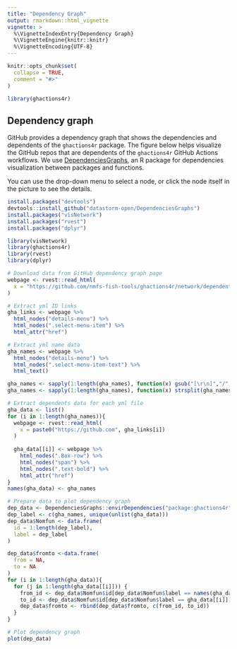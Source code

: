 ```yaml
---
title: "Dependency Graph"
output: rmarkdown::html_vignette
vignette: >
  %\VignetteIndexEntry{Dependency Graph}
  %\VignetteEngine{knitr::knitr}
  %\VignetteEncoding{UTF-8}
---
```


```r
knitr::opts_chunk$set(
  collapse = TRUE,
  comment = "#>"
)
```

```r
library(ghactions4r)
```

## Dependency graph

GitHub provides a dependency graph that shows the dependencies and dependents of the `ghactions4r` package. The figure below helps visualize the GitHub repos that are dependents of the `ghactions4r` GitHub Actions workflows. We use [DependenciesGraphs](https://github.com/datastorm-open/DependenciesGraphs), an R package for dependencies visualization between packages and functions.

You can use the drop-down menu to select a node, or click the node itself in the picture to see the details. 

```r
install.packages("devtools")
devtools::install_github("datastorm-open/DependenciesGraphs")
install.packages("visNetwork")
install.packages("rvest")
install.packages("dplyr")

library(visNetwork)
library(ghactions4r)
library(rvest)
library(dplyr)
```

```r
# Download data from GitHub dependency graph page
webpage <- rvest::read_html(
  x = "https://github.com/nmfs-fish-tools/ghactions4r/network/dependents"
)

# Extract yml ID links
gha_links <- webpage %>%
  html_nodes("details-menu") %>%
  html_nodes(".select-menu-item") %>%
  html_attr("href")

# Extract yml name data
gha_names <- webpage %>%
  html_nodes("details-menu") %>%
  html_nodes(".select-menu-item-text") %>%
  html_text() 

gha_names <- sapply(1:length(gha_names), function(x) gsub("[\r\n]","/", gha_names[x]))
gha_names <- sapply(1:length(gha_names), function(x) strsplit(gha_names[x],"/")[[1]][6])

# Extract dependents data for each yml file
gha_data <- list()
for (i in 1:length(gha_names)){
  webpage <- rvest::read_html(
    x = paste0("https://github.com", gha_links[i])
  )
  
  gha_data[[i]] <- webpage %>%
    html_nodes(".Box-row") %>%
    html_nodes("span") %>%
    html_nodes(".text-bold") %>%
    html_attr("href")
}
names(gha_data) <- gha_names

# Prepare data to plot dependency graph
dep_data <- DependenciesGraphs::envirDependencies("package:ghactions4r")
dep_label <- c(gha_names, unique(unlist(gha_data)))
dep_data$Nomfun <- data.frame(
  id = 1:length(dep_label),
  label = dep_label
)

dep_data$fromto <-data.frame(
  from = NA,
  to = NA
)
for (i in 1:length(gha_data)){
  for (j in 1:length(gha_data[[i]])) {
    from_id <- dep_data$Nomfun$id[dep_data$Nomfun$label == names(gha_data)[i]]
    to_id <- dep_data$Nomfun$id[dep_data$Nomfun$label == gha_data[[i]][j]]
    dep_data$fromto <- rbind(dep_data$fromto, c(from_id, to_id))
  }
}

# Plot dependency graph
plot(dep_data)


```